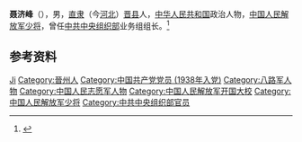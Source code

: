 '''聂济峰'''（{{bd|1914年||1992年|}}），男，[[直隶|直隶]]（今[[河北|河北]]）[[晋县|晋县]]人，[[中华人民共和国|中华人民共和国]]政治人物，[[中国人民解放军少将|中国人民解放军少将]]，曾任[[中共中央组织部|中共中央组织部]]业务组组长。<ref>{{Cite book|title=中华军事人物大辞典|author=吴如蒿著; 陈策才, 张光彩, 赵功德等副主编|publisher=新华出版社|year=1989|isbn=|location=北京|pages=}}</ref>

== 参考资料 ==
{{reflist}}

{{中国人物小作品}}
{{中共中央组织部部长}}

{{Authority control}}
{{DEFAULTSORT:Nie聂}}
[[Category:聂姓|Ji]]
[[Category:晉州人|Category:晉州人]]
[[Category:中国共产党党员_(1938年入党)|Category:中国共产党党员 (1938年入党)]]
[[Category:八路军人物|Category:八路军人物]]
[[Category:中国人民志愿军人物|Category:中国人民志愿军人物]]
[[Category:中国人民解放军开国大校|Category:中国人民解放军开国大校]]
[[Category:中国人民解放军少将|Category:中国人民解放军少将]]
[[Category:中共中央组织部官员|Category:中共中央组织部官员]]